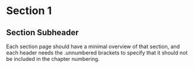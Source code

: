 # Section 1 {.unnumbered}

## Section Subheader {.unnumbered}

Each section page should have a minimal overview of that section, and each header needs the .unnumbered brackets to specify that it should not be included in the chapter numbering.
